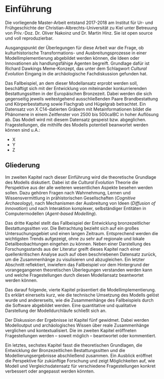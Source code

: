 # Einführung {#intro}

Die vorliegende Master-Arbeit entstand 2017-2018 am Institut für Ur- und Frühgeschichte der Christian-Albrechts-Universität zu Kiel unter Betreuung von Priv.-Doz. Dr. Oliver Nakoinz und Dr. Martin Hinz. Sie ist open source und voll reproduzierbar. 

Ausgangspunkt der Überlegungen für diese Arbeit war die Frage, ob kulturhistorische Transformations- und Ausbreitungsprozesse in einer Modellimplementierung abgebildet werden können, die Ideen oder Innovationen als handlungsfähige Agenten begreift. Grundlage dafür ist Richard Dawkings Meme-Konzept, das unter dem Schlagwort *Cultural Evolution* Eingang in die archäologische Fachdiskussion gefunden hat.

Das Fallbeispiel, an dem dieser Modellansatz erprobt werden soll, beschäftigt sich mit der Entwicklung von miteinander konkurrierenden Bestattungssitten in der Europäischen Bronzezeit. Dabei werden die sich gegenseitig jeweils weitestgehend ausschließenden Paare Brandbestattung und Körperbestattung sowie Flachgrab und Hügelgrab betrachtet. Ein Datensatz von X C14-datierten Gräbern mit Metainformationen bildet die Phänomene in einem Zeitfenster von 2500 bis 500calBC in hoher Auflösung ab. Das Modell wird mit diesem Datensatz gespeist bzw. abgeglichen. Fragestellungen, die mithilfe des Modells potentiell beanwortet werden können sind u.A.:

- X
- Y
- Z

## Gliederung

Im zweiten Kapitel nach dieser Einführung wird die theoretische Grundlage des Modells diskutiert. Dabei ist die *Cultural Evolution* Theorie die Perspektive aus der alle weiteren wesentlichen Aspekte besehen werden sollen. Dazu gehören Fragen nach Wahrnehmung, Lernen und Wissensvermittlung in prähistorischen Gesellschaften (*Cognitive Archaeology*), nach Mechanismen der Ausbreitung von Ideen (*Diffusion of Innovation*) und nach Interaktion komplexer, selbständiger Entitäten in Computermodellen (*Agent-based Modelling*). 

Das dritte Kapitel stellt das Fallbeispiel der Entwicklung bronzezeitlicher Bestattungssitten vor. Die Betrachtung bezieht sich auf ein großes Untersuchungsgebiet und einen langen Zeitraum. Entsprechend werden die wichtigsten Trends aufgezeigt, ohne zu sehr auf regionale und lokale Detailbeobachtungen eingehen zu können. Neben einer Darstellung des Forschungsstands aus der Literatur greift dieses Kapitel nach einer quellenkritischen Analyse auch auf oben beschriebenen Datensatz zurück, um die Zusammenhänge zu visulisieren und abzugleichen. Ein letzter Abschnitt reflektiert, inwiefern das Fallbeispiel vor dem Hintergrund der vorangegangenen theoretischen Überlegungen verstanden werden kann und welche Fragestellungen durch diesen Modellansatz beantwortet werden können.

Das darauf folgende, vierte Kapitel präsentiert die Modellimplementierung. Es erklärt einerseits kurz, wie die technische Umsetzung des Modells gelöst wurde und andererseits, wie die Zusammenhänge des Fallbeispiels durch die Software abgebildet werden. Eine quantitative und qualitative Darstellung der Modelldurchläufe schließt sich an. 

Der Diskussion der Ergebnisse ist Kapitel fünf gewidmet. Dabei werden Modelloutput und archäologisches Wissen über reale Zusammenhänge verglichen und kontextualisiert. Die im zweiten Kapitel eröffneten Fragestellungen werden -- soweit möglich -- beantwortet oder kommentiert.

Ein letztes, sechstes Kapitel fasst die theoretischen Grundlagen, die Entwicklung der Bronzezeitlichen Bestattungssitten und die Modellierungsergebnisse abschließend zusammen. Ein Ausblick eröffnet die Perspektive für zukünftige Forschung und zeigt Möglichkeiten auf, wie Modell und Vergleichsdatensatz für verschiedene Fragestellungen konkret verbessert oder angepasst werden könnten.
